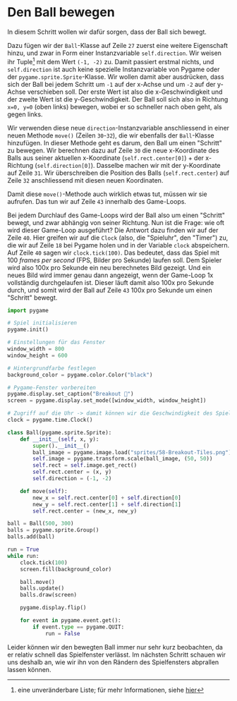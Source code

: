 # Den Ball bewegen
In diesem Schritt wollen wir dafür sorgen, dass der Ball sich bewegt.

Dazu fügen wir der `Ball`-Klasse auf Zeile `27` zuerst eine weitere Eigenschaft hinzu, und zwar in Form einer Instanzvariable `self.direction`. Wir weisen ihr Tuple[^1] mit dem Wert `(-1, -2)` zu. Damit passiert erstmal nichts, und `self.direction` ist auch keine spezielle Instanzvariable von Pygame oder der `pygame.sprite.Sprite`-Klasse. Wir wollen damit aber ausdrücken, dass sich der Ball bei jedem Schritt um `-1` auf der x-Achse und um `-2` auf der y-Achse verschieben soll. Der erste Wert ist also die x-Geschwindigkeit und der zweite Wert ist die y-Geschwindigkeit. Der Ball soll sich also in Richtung `x=0, y=0` (oben links) bewegen, wobei er so schneller nach oben geht, als gegen links.

Wir verwenden diese neue `direction`-Instanzvariable anschliessend in einer neuen Methode `move()` (Zeilen `30`-`32`), die wir ebenfalls der `Ball`-Klasse hinzufügen. In dieser Methode geht es darum, den Ball um einen "Schritt" zu bewegen. Wir berechnen dazu auf Zeile `30` die neue x-Koordinate des Balls aus seiner aktuellen x-Koordinate (`self.rect.center[0]`) + der x-Richtung (`self.direction[0]`). Dasselbe machen wir mit der y-Koordinate auf Zeile `31`. Wir überschreiben die Position des Balls (`self.rect.center`) auf Zeile `32` anschliessend mit diesen neuen Koordinaten.

Damit diese `move()`-Methode auch wirklich etwas tut, müssen wir sie aufrufen. Das tun wir auf Zeile `43` innerhalb des Game-Loops.

Bei jedem Durchlauf des Game-Loops wird der Ball also um einen "Schritt" bewegt, und zwar abhängig von seiner Richtung. Nun ist die Frage: wie oft wird dieser Game-Loop ausgeführt? Die Antwort dazu finden wir auf der Zeile `40`. Hier greifen wir auf die `Clock` (also, die "Spieluhr", den "Timer") zu, die wir auf Zeile `18` bei Pygame holen und in der Variable `clock` abspeichern. Auf Zeile `40` sagen wir `clock.tick(100)`. Das bedeutet, dass das Spiel mit 100 _frames per second_ (FPS, Bilder pro Sekunde) laufen soll. Dem Spieler wird also 100x pro Sekunde ein neu berechnetes Bild gezeigt. Und ein neues Bild wird immer genau dann angezeigt, wenn der Game-Loop 1x vollständig durchgelaufen ist. Dieser läuft damit also 100x pro Sekunde durch, und somit wird der Ball auf Zeile `43` 100x pro Sekunde um einen "Schritt" bewegt.

```python showLineNumbers {17-18,27,29-32,40,43}
import pygame

# Spiel initialisieren
pygame.init()

# Einstellungen für das Fenster
window_width = 800
window_height = 600

# Hintergrundfarbe festlegen
background_color = pygame.color.Color("black")

# Pygame-Fenster vorbereiten
pygame.display.set_caption("Breakout 👾")
screen = pygame.display.set_mode([window_width, window_height])

# Zugriff auf die Uhr -> damit können wir die Geschwindigkeit des Spiels anpassen
clock = pygame.time.Clock()

class Ball(pygame.sprite.Sprite):
    def __init__(self, x, y):
        super().__init__()
        ball_image = pygame.image.load("sprites/58-Breakout-Tiles.png")
        self.image = pygame.transform.scale(ball_image, (50, 50))
        self.rect = self.image.get_rect()
        self.rect.center = (x, y)
        self.direction = (-1, -2)

    def move(self):
        new_x = self.rect.center[0] + self.direction[0]
        new_y = self.rect.center[1] + self.direction[1]
        self.rect.center = (new_x, new_y)

ball = Ball(500, 300)
balls = pygame.sprite.Group()
balls.add(ball)

run = True
while run:
    clock.tick(100)
    screen.fill(background_color)

    ball.move()
    balls.update()
    balls.draw(screen)

    pygame.display.flip()

    for event in pygame.event.get():
        if event.type == pygame.QUIT:
            run = False
```

Leider können wir den bewegten Ball immer nur sehr kurz beobachten, da er relativ schnell das Spielfenster verlässt. Im nächsten Schritt schauen wir uns deshalb an, wie wir ihn von den Rändern des Spielfensters abprallen lassen können.

[^1]: eine unveränderbare Liste; für mehr Informationen, siehe [hier](https://www.w3schools.com/python/python_tuples.asp)
